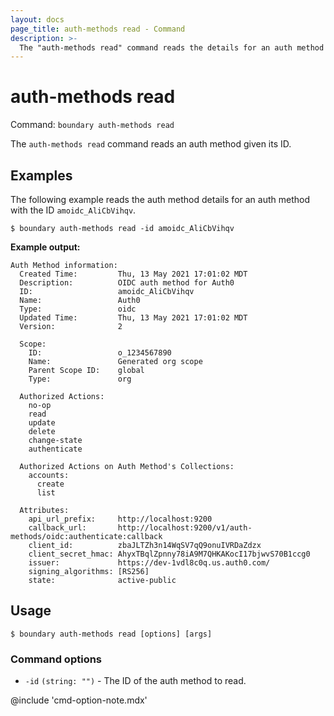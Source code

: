 ```yaml
---
layout: docs
page_title: auth-methods read - Command
description: >-
  The "auth-methods read" command reads the details for an auth method resource with the given ID.
---
```


# auth-methods read

Command: `boundary auth-methods read`

The `auth-methods read` command reads an auth method given its ID.

## Examples

The following example reads the auth method details for an auth method with the ID `amoidc_AliCbVihqv`.

```shell-session
$ boundary auth-methods read -id amoidc_AliCbVihqv
```

**Example output:**

<CodeBlockConfig hideClipboard>

```plaintext
Auth Method information:
  Created Time:         Thu, 13 May 2021 17:01:02 MDT
  Description:          OIDC auth method for Auth0
  ID:                   amoidc_AliCbVihqv
  Name:                 Auth0
  Type:                 oidc
  Updated Time:         Thu, 13 May 2021 17:01:02 MDT
  Version:              2

  Scope:
    ID:                 o_1234567890
    Name:               Generated org scope
    Parent Scope ID:    global
    Type:               org

  Authorized Actions:
    no-op
    read
    update
    delete
    change-state
    authenticate

  Authorized Actions on Auth Method's Collections:
    accounts:
      create
      list

  Attributes:
    api_url_prefix:     http://localhost:9200
    callback_url:       http://localhost:9200/v1/auth-methods/oidc:authenticate:callback
    client_id:          zbaJLTZh3n14WqSV7qQ9onuIVRDaZdzx
    client_secret_hmac: AhyxTBqlZpnny78iA9M7QHKAKocI17bjwvS70B1ccg0
    issuer:             https://dev-1vdl8c0q.us.auth0.com/
    signing_algorithms: [RS256]
    state:              active-public
```

</CodeBlockConfig>

## Usage

<CodeBlockConfig hideClipboard>

```shell-session
$ boundary auth-methods read [options] [args]
```

</CodeBlockConfig>

### Command options

- `-id` `(string: "")` - The ID of the auth method to read.

@include 'cmd-option-note.mdx'